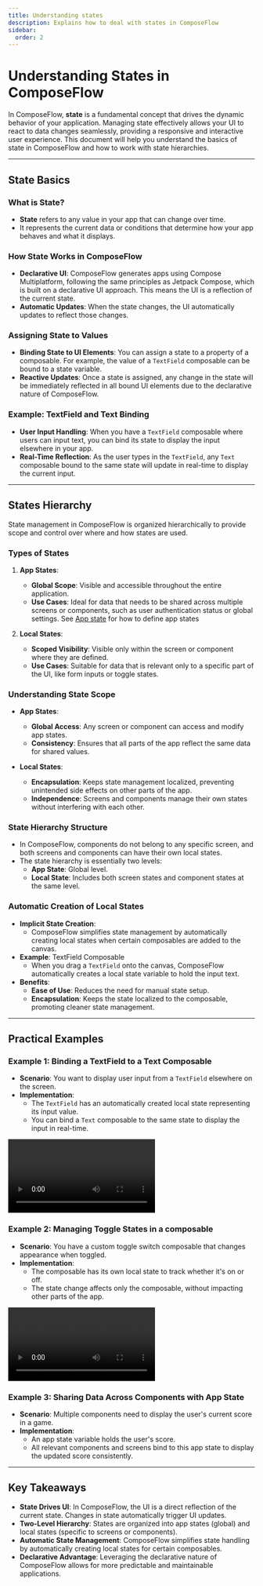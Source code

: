 ```yaml
---
title: Understanding states
description: Explains how to deal with states in ComposeFlow
sidebar:
  order: 2
---
```



# Understanding States in ComposeFlow

In ComposeFlow, **state** is a fundamental concept that drives the dynamic behavior of your application. Managing state effectively allows your UI to react to data changes seamlessly, providing a responsive and interactive user experience. This document will help you understand the basics of state in ComposeFlow and how to work with state hierarchies.

---

## State Basics

### What is State?

- **State** refers to any value in your app that can change over time.
- It represents the current data or conditions that determine how your app behaves and what it displays.

### How State Works in ComposeFlow

- **Declarative UI**: ComposeFlow generates apps using Compose Multiplatform, following the same principles as Jetpack Compose, which is built on a declarative UI approach. This means the UI is a reflection of the current state.
- **Automatic Updates**: When the state changes, the UI automatically updates to reflect those changes.

### Assigning State to Values

- **Binding State to UI Elements**: You can assign a state to a property of a composable. For example, the value of a `TextField` composable can be bound to a state variable.
- **Reactive Updates**: Once a state is assigned, any change in the state will be immediately reflected in all bound UI elements due to the declarative nature of ComposeFlow.

### Example: TextField and Text Binding

- **User Input Handling**: When you have a `TextField` composable where users can input text, you can bind its state to display the input elsewhere in your app.
- **Real-Time Reflection**: As the user types in the `TextField`, any `Text` composable bound to the same state will update in real-time to display the current input.

---

## States Hierarchy

State management in ComposeFlow is organized hierarchically to provide scope and control over where and how states are used.

### Types of States

1. **App States**:
    - **Global Scope**: Visible and accessible throughout the entire application.
    - **Use Cases**: Ideal for data that needs to be shared across multiple screens or components, such as user authentication status or global settings.
     See [App state](/guides/app_state) for how to define app states

2. **Local States**:
    - **Scoped Visibility**: Visible only within the screen or component where they are defined.
    - **Use Cases**: Suitable for data that is relevant only to a specific part of the UI, like form inputs or toggle states.

### Understanding State Scope

- **App States**:
    - **Global Access**: Any screen or component can access and modify app states.
    - **Consistency**: Ensures that all parts of the app reflect the same data for shared values.

- **Local States**:
    - **Encapsulation**: Keeps state management localized, preventing unintended side effects on other parts of the app.
    - **Independence**: Screens and components manage their own states without interfering with each other.

### State Hierarchy Structure

- In ComposeFlow, components do not belong to any specific screen, and both screens and components can have their own local states.
- The state hierarchy is essentially two levels:
    - **App State**: Global level.
    - **Local State**: Includes both screen states and component states at the same level.

### Automatic Creation of Local States

- **Implicit State Creation**:
    - ComposeFlow simplifies state management by automatically creating local states when certain composables are added to the canvas.
- **Example**: TextField Composable
    - When you drag a `TextField` onto the canvas, ComposeFlow automatically creates a local state variable to hold the input text.
- **Benefits**:
    - **Ease of Use**: Reduces the need for manual state setup.
    - **Encapsulation**: Keeps the state localized to the composable, promoting cleaner state management.

---

## Practical Examples

### Example 1: Binding a TextField to a Text Composable

- **Scenario**: You want to display user input from a `TextField` elsewhere on the screen.
- **Implementation**:
    - The `TextField` has an automatically created local state representing its input value.
    - You can bind a `Text` composable to the same state to display the input in real-time.

<video controls>
  <source src="/video/state_demo_textfield_text.webm" type="video/webm" />
</video>

### Example 2: Managing Toggle States in a composable

- **Scenario**: You have a custom toggle switch composable that changes appearance when toggled.
- **Implementation**:
    - The composable has its own local state to track whether it's on or off.
    - The state change affects only the composable, without impacting other parts of the app.

<video controls>
  <source src="/video/state_toggle_visibility.webm" type="video/webm" />
</video>


### Example 3: Sharing Data Across Components with App State

- **Scenario**: Multiple components need to display the user's current score in a game.
- **Implementation**:
    - An app state variable holds the user's score.
    - All relevant components and screens bind to this app state to display the updated score consistently.

---

## Key Takeaways

- **State Drives UI**: In ComposeFlow, the UI is a direct reflection of the current state. Changes in state automatically trigger UI updates.
- **Two-Level Hierarchy**: States are organized into app states (global) and local states (specific to screens or components).
- **Automatic State Management**: ComposeFlow simplifies state handling by automatically creating local states for certain composables.
- **Declarative Advantage**: Leveraging the declarative nature of ComposeFlow allows for more predictable and maintainable applications.
